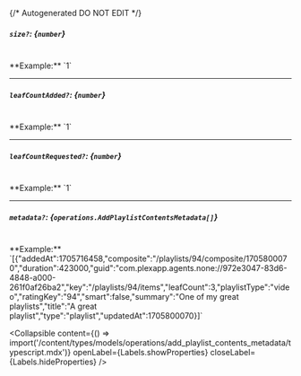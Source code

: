 {/* Autogenerated DO NOT EDIT  */}

##### `size?`: *{`number`}*
<br/>
**Example:** `1`

---
##### `leafCountAdded?`: *{`number`}*
<br/>
**Example:** `1`

---
##### `leafCountRequested?`: *{`number`}*
<br/>
**Example:** `1`

---
##### `metadata?`: *{`operations.AddPlaylistContentsMetadata[]`}*
<br/>
**Example:** `[{"addedAt":1705716458,"composite":"/playlists/94/composite/1705800070","duration":423000,"guid":"com.plexapp.agents.none://972e3047-83d6-4848-a000-261f0af26ba2","key":"/playlists/94/items","leafCount":3,"playlistType":"video","ratingKey":"94","smart":false,"summary":"One of my great playlists","title":"A great playlist","type":"playlist","updatedAt":1705800070}]`

<Collapsible content={() => import('/content/types/models/operations/add_playlist_contents_metadata/typescript.mdx')} openLabel={Labels.showProperties} closeLabel={Labels.hideProperties} />



